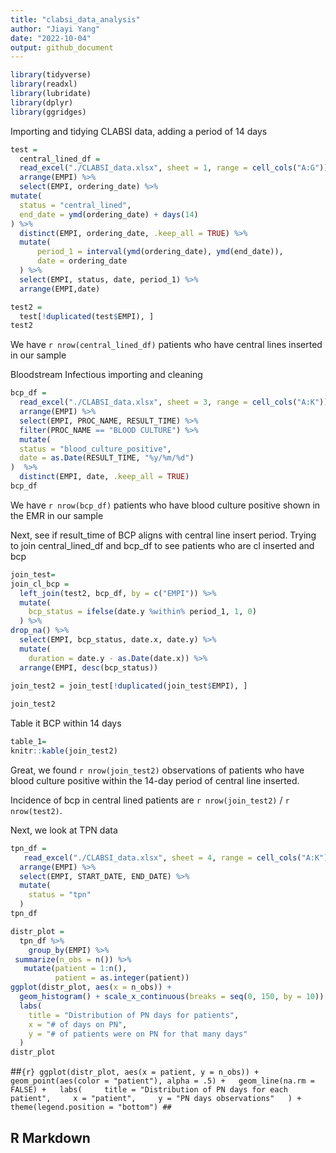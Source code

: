 ```yaml
---
title: "clabsi_data_analysis"
author: "Jiayi Yang"
date: "2022-10-04"
output: github_document
---
```


```r
library(tidyverse)
library(readxl)
library(lubridate)
library(dplyr)
library(ggridges)
```

Importing and tidying CLABSI data, adding a period of 14 days

```r
test = 
  central_lined_df =
  read_excel("./CLABSI_data.xlsx", sheet = 1, range = cell_cols("A:G")) %>% 
  arrange(EMPI) %>% 
  select(EMPI, ordering_date) %>% 
mutate(
  status = "central_lined",
  end_date = ymd(ordering_date) + days(14)
) %>% 
  distinct(EMPI, ordering_date, .keep_all = TRUE) %>% 
  mutate(
      period_1 = interval(ymd(ordering_date), ymd(end_date)),
      date = ordering_date
  ) %>% 
  select(EMPI, status, date, period_1) %>% 
  arrange(EMPI,date) 

test2 = 
  test[!duplicated(test$EMPI), ]
test2
```
We have `r nrow(central_lined_df)` patients who have central lines inserted in our sample

Bloodstream Infectious importing and cleaning
```r
bcp_df =
  read_excel("./CLABSI_data.xlsx", sheet = 3, range = cell_cols("A:K")) %>% 
  arrange(EMPI) %>% 
  select(EMPI, PROC_NAME, RESULT_TIME) %>% 
  filter(PROC_NAME == "BLOOD CULTURE") %>% 
  mutate(
  status = "blood_culture_positive",
  date = as.Date(RESULT_TIME, "%y/%m/%d")
)  %>% 
  distinct(EMPI, date, .keep_all = TRUE)
bcp_df
```

We have `r nrow(bcp_df)` patients who have blood culture positive shown in the EMR in our sample

Next, see if result_time of BCP aligns with central line insert period.
Trying to join central_lined_df and bcp_df to see patients who are cl inserted and bcp
```r
join_test=
join_cl_bcp =
  left_join(test2, bcp_df, by = c("EMPI")) %>%
  mutate(
    bcp_status = ifelse(date.y %within% period_1, 1, 0)
  ) %>%    
drop_na() %>% 
  select(EMPI, bcp_status, date.x, date.y) %>% 
  mutate(
    duration = date.y - as.Date(date.x)) %>% 
  arrange(EMPI, desc(bcp_status))
  
join_test2 = join_test[!duplicated(join_test$EMPI), ]

join_test2
```
Table it BCP within 14 days
```r
table_1=  
knitr::kable(join_test2)
```


Great, we found `r nrow(join_test2)` observations of patients who have blood culture positive within the 14-day period of central line inserted. 

Incidence of bcp in central lined patients are `r nrow(join_test2)` / `r nrow(test2)`.




Next, we look at TPN data
```r
tpn_df =
   read_excel("./CLABSI_data.xlsx", sheet = 4, range = cell_cols("A:K")) %>% 
  arrange(EMPI) %>% 
  select(EMPI, START_DATE, END_DATE) %>% 
  mutate(
    status = "tpn"
  )
tpn_df
```
```r

distr_plot = 
  tpn_df %>% 
    group_by(EMPI) %>% 
 summarize(n_obs = n()) %>% 
   mutate(patient = 1:n(),
          patient = as.integer(patient))
ggplot(distr_plot, aes(x = n_obs)) +
  geom_histogram() + scale_x_continuous(breaks = seq(0, 150, by = 10)) + scale_y_continuous(breaks = seq(0, 40, by = 2)) +
  labs(
    title = "Distribution of PN days for patients",
    x = "# of days on PN",
    y = "# of patients were on PN for that many days"
  ) 
distr_plot


```
##```{r}
ggplot(distr_plot, aes(x = patient, y = n_obs)) + 
  geom_point(aes(color = "patient"), alpha = .5) +
  geom_line(na.rm = FALSE) +
  labs(
    title = "Distribution of PN days for each patient",
    x = "patient",
    y = "PN days observations"
  ) + 
    theme(legend.position = "bottom")
##```

## R Markdown
